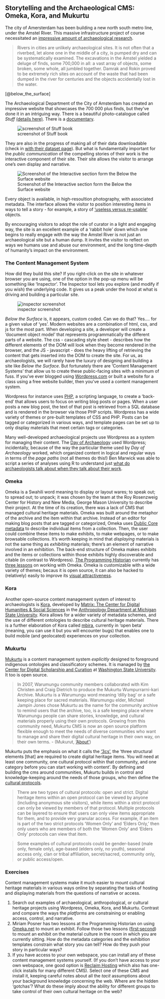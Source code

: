 ## Storytelling and the Archaeological CMS: Omeka, Kora, and Mukurtu

The city of Amersterdam has been building a new north south metro line, under the Amstel River. This massive infrastructure project of course necessitated an [impressive amount of archaeological research](https://belowthesurface.amsterdam/en/pagina/de-opgravingen-0).

> Rivers in cities are unlikely archaeological sites. It is not often that a riverbed, let alone one in the middle of a city, is pumped dry and can be systematically examined. The excavations in the Amstel yielded a deluge of finds, some 700,000 in all: a vast array of objects, some broken, some whole, all jumbled together. Damrak and Rokin proved to be extremely rich sites on account of the waste that had been dumped in the river for centuries and the objects accidentally lost in the water. 

[@below_the_surface]

The Archaeological Department of the City of Amsterdam has created an impressive website that showcases the 700 000 plus finds, but they've done it in an intriguing way. There is a beautiful photo-catalogue called _Stuff_ [(details here)](https://belowthesurface.amsterdam/en/pagina/spul). There is a [documentary](https://belowthesurface.amsterdam/en/pagina/documentaire). 

![screenshot of Stuff book](images/STUFF-28.jpg)

They are also in the progress of making all of their data downloadable (check in [with their dataset page](https://belowthesurface.amsterdam/en/pagina/publicaties-en-datasets)). But what is fundamentally important for the _public communication_ of the compelling stories of their work is the interactive component of their site. Their site allows the visitor to arrange one's own display and narrative.

![Screenshot of the Interactive section form the Below the Surface website](images/amsterdam.png)

Every object is available, in high-resoultion photography, with associated metadata. The interface allows the visitor to position interesting items in ways to tell a story - for example, a story of ['useless versus re-usable'](https://belowthesurface.amsterdam/en/vitrine/a9c3cbada3) objects.

By encouraging visitors to adopt the role of curator in a light and engaging way, the site is an excellent example of a 'rabbit hole' down which one begins to really engage with the way the Amstel River is not just an archaeological site but a human dump. It invites the visitor to reflect on ways we humans use and abuse our environment, and the long time-depth of humanity's impact on the environment.

### The Content Management System

How did they build this site? If you right-click on the site in whatever browser you are using, one of the option in the pop-up menu will be something like 'Inspector'. The Inspector tool lets you explore (and modify if you wish) the underlying code. It gives us a peak under the hood at what is driving and building a particular site.

![inspector screenshot](images/inspector.png)

_Below the Surface_ is, it appears, custom coded. Can we do that? Yes.... for a given value of 'yes'. Modern websites are a combination of html, css, and js for the most part. When developing a site, a developer will create a 'document object model' that represents programmatically the different parts of a website. The css - cascading style sheet - describes how the different elements of the DOM will look when they become rendered in the browser, and the JS - javascript - does the heavy lifting of retrieving the content that gets inserted into the DOM to create the site. For us, as archaeologists, we will rarely have the luxury of designing and building a site like _Below the Surface_. But fortunately there are 'Content Management Systems' that allow us to create these public-facing sites with a minimum of fuss. If you've ever blogged using [Wordpress.com](http://wordpress.com) or built a website for a class using a free website builder, then you've used a content management system.

Wordpress for instance uses [PHP](https://secure.php.net/manual/en/intro-whatis.php), a scripting language, to create a 'back-end' that allows users to focus on writing blog posts or pages. When a user posts a new blog post, the text of that post is retrieved from a SQL database and is rendered in the browser via those PHP scripts. Wordpress has a wide variety of themes or pre-built templates of CSS and PHP. Posts can be tagged or categorized in various ways, and template pages can be set up to only display materials that meet certain tags or categories.

Many well-developed archaeological projects use Wordpress as a system for managing their content. The [Day of Archaeology](http://www.dayofarchaeology.com/) used Wordpress; incidentally, because of the way the particular theme used by _Day of Archaeology_ worked, which organized content in logical and regular ways in terms of the _page paths_ (not all themes do this!) Ben Marwick was able to script a series of analyses using R to understand just [what do archaeologists talk about when they talk about their work](https://github.com/benmarwick/dayofarchaeology).

### Omeka

Omeka is a Swahili word meaning to display or layout wares; to speak out; to spread out; to unpack; it was chosen by the team at the Roy Rosenzweig Center for History and New Media, George Mason University to describe their project. At the time of its creation, there was a lack of CMS that managed cultural heritage materials. Omeka was built around the metaphor of the archive and the item within that archive. Instead of an editor for making blog posts that are tagged or categorized, Omeka uses [Dublic Core metadata](http://dublincore.org/) to describe individual items from a collection. Then, the user could combine these items to make exhibits, to make webpages, or to make browsable collections. It's worth keeping in mind that _displaying_ materials is not the same thing as _exhibiting_ materials; there's an element of narrative involved in an exhibition. The back-end structure of Omeka makes exhibits and the items or collections within those exhibits highly discoverable and citable (in contrast to Wordpress). [The Programming Historian](https://programminghistorian.org) currently has [three lessons](https://programminghistorian.org/en/lessons/) on working with Omeka. Omeka is customizable with a wide variety of themes; becaus it is open source, it can also be hacked to (relatively) easily to improve its [visual attractiveness](https://electricarchaeology.ca/2018/03/09/using-a-static-site-generator-to-make-a-nicer-omeka-front-page/).

### Kora

Another open-source content management system of interest to archaeologists is [Kora](http:// kora.matrix.msu.edu/), developed by [Matrix: The Center for Digital Humanities & Social Sciences](http://www.matrix.msu.edu/) in the [Anthropology Department at Michigan State University](http://anthropology.msu.edu/). Kora allows for a wider variety of metadata schemes, and the use of different ontologies to describe cultural heritage materials. There is a further elaboration of Kora called [mbira](http://mbira.matrix.msu.edu/), currently in 'open beta' (meaning, you can use it but you will encounter bugs) that enables one to build mobile (and geolocated) experiences on your collection.

### Mukurtu

[Mukurtu](http://mukurtu.org/) is a content management system _explicitly_ designed to foreground indigenous ontologies and classificatory schemes. It is managed by [the Center for Digital Scholarship and Curation](http://cdsc.libraries.wsu.edu/) at [Washington State University](http://wsu.edu/). It too is open source.

> In 2007, Warumungu community members collaborated with Kim Christen and Craig Dietrich to produce the Mukurtu Wumpurrarni-kari Archive. Mukurtu is a Warumungu word meaning ‘dilly bag’ or a safe keeping place for sacred materials. Warumungu elder, Michael Jampin Jones chose Mukurtu as the name for the community archive to remind users that the archive, too, is a safe keeping place where Warumungu people can share stories, knowledge, and cultural materials properly using their own protocols. Growing from this community need, Mukurtu CMS is now an open source platform flexible enough to meet the needs of diverse communities who want to manage and share their digital cultural heritage in their own way, on their own terms. - (Mukurut, ['About'](http://mukurtu.org/about/))

Mukurtu puts the emphasis on what it calls the ['3cs'](http://support.mukurtu.org/customer/en/portal/articles/2794448-getting-started-with-mukurtu-cms), the 'three structural elements [that] are required to create digital heritage items. You will need at least one community, one cultural protocol within that community, and one category before you can start working with content'. By defining and building the cms around communities, Mukurtu builds in control and knowledge-keeping around the needs of those groups, who then define the [cultural protocols](http://support.mukurtu.org/customer/en/portal/articles/2430071-what-is-a-cultural-protocol-).

> There are two types of cultural protocols: open and strict. Digital heritage items within an open protocol can be viewed by anyone (including anonymous site visitors), while items within a strict protocol can only be viewed by members of that protocol. Multiple protocols can be layered to ensure that users can only view items appropriate for them, and to provide very granular access. For example, if an item is part of the two strict protocols ‘Women Only’ and ‘Elders Only,’ then only users who are members of both the ‘Women Only’ and ‘Elders Only’ protocols can view that item.

> Some examples of cultural protocols could be gender-based (male only, female only), age-based (elders only, no youth), seasonal access only, clan or tribal affiliation, secret/sacred, community only, or public access/open.

### Exercises

Content management systems make it much easier to mount cultural heritage materials in various ways online by separating the tasks of hosting and displaying materials from the questions of narrative or access. 

1. Search out examples of archaeological, anthropological, or cultural heritage projects using Wordpress, Omeka, Kora, and Mukurtu. Contrast and compare the ways the _platforms_ are constraining or enabling access, control, and narrative.
2. Miriam Posner has two lessons at the Programming Historian on using [Omeka.net](http://omeka.net) to mount an exhibit. Follow those two lessons ([first](https://programminghistorian.org/en/lessons/up-and-running-with-omeka);[second](https://programminghistorian.org/en/lessons/creating-an-omeka-exhibit)) to mount an exhibit on the material culture in the room in which you are currently sitting. How do the metadata categories and the exhibition templates constrain what story you can tell? How do they push your story in particular ways?
3. If you have access to your own webspace, you can install any of these content management systems yourself. (If you don't have access to your own webspace, one good option is [Reclaim Hosting](http://reclaimhosting.com) which also has one-click installs for many different CMS). Select one of these CMS and install it, keeping careful notes about all the _tacit_ assumptions about your background knowledge concerning the web. Where are the hidden 'gotchas'? What do these imply about the ability for different groups to take control of their own cultural heritage on the web?